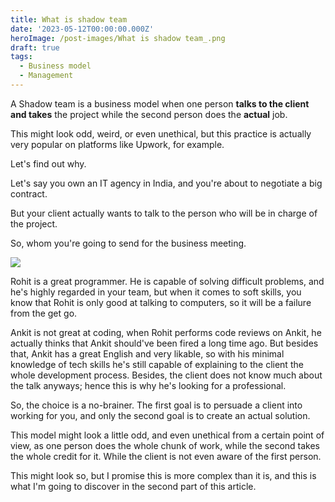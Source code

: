 ```yaml
---
title: What is shadow team
date: '2023-05-12T00:00:00.000Z'
heroImage: /post-images/What is shadow team_.png
draft: true
tags:
  - Business model
  - Management
---
```



A Shadow team is a business model when one person **talks to the client and takes** the project while the second person does the **actual** job.

This might look odd, weird, or even unethical, but this practice is actually very popular on platforms like Upwork, for example.

Let's find out why.

Let's say you own an IT agency in India, and you're about to negotiate a big contract.

But your client actually wants to talk to the person who will be in charge of the project.

So, whom you're going to send for the business meeting.

![](</post-images/What is shadow team illustration.png>)

Rohit is a great programmer. He is capable of solving difficult problems, and he's highly regarded in your team, but when it comes to soft skills, you know that Rohit is only good at talking to computers, so it will be a failure from the get go.

Ankit is not great at coding, when Rohit performs code reviews on Ankit, he actually thinks that Ankit should've been fired a long time ago. But besides that, Ankit has a great English and very likable, so with his minimal knowledge of tech skills he's still capable of explaining to the client the whole development process. Besides, the client does not know much about the talk anyways; hence this is why he's looking for a professional.

So, the choice is a no-brainer. The first goal is to persuade a client into working for you, and only the second goal is to create an actual solution.

This model might look a little odd, and even unethical from a certain point of view, as one person does the whole chunk of work, while the second takes the whole credit for it. While the client is not even aware of the first person.

This might look so, but I promise this is more complex than it is, and this is what I'm going to discover in the second part of this article.
